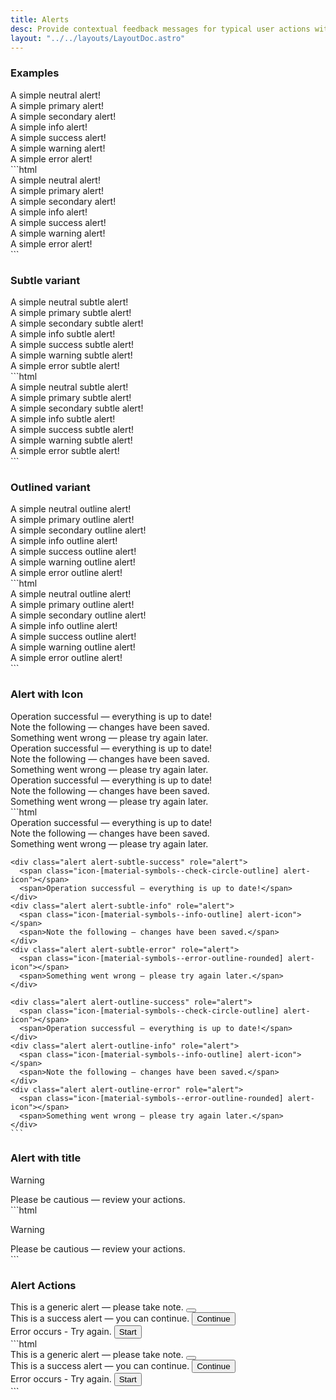 ```yaml
---
title: Alerts
desc: Provide contextual feedback messages for typical user actions with the handful of available and flexible alert messages.
layout: "../../layouts/LayoutDoc.astro"
---
```



### Examples

<Example>
  <div slot="preview" class='space-y-2'>
    <div class="alert" role="alert">A simple neutral alert!</div>
    <div class="alert alert-primary" role="alert">A simple primary alert!</div>
    <div class="alert alert-secondary" role="alert">A simple secondary alert!</div>
    <div class="alert alert-info" role="alert">A simple info alert!</div>
    <div class="alert alert-success" role="alert">A simple success alert!</div>
    <div class="alert alert-warning" role="alert">A simple warning alert!</div>
    <div class="alert alert-error" role="alert">A simple error alert!</div>
  </div>

  <div slot="code">
    ```html
    <div class="alert" role="alert">A simple neutral alert!</div>
    <div class="alert alert-primary" role="alert">A simple primary alert!</div>
    <div class="alert alert-secondary" role="alert">A simple secondary alert!</div>
    <div class="alert alert-info" role="alert">A simple info alert!</div>
    <div class="alert alert-success" role="alert">A simple success alert!</div>
    <div class="alert alert-warning" role="alert">A simple warning alert!</div>
    <div class="alert alert-error" role="alert">A simple error alert!</div>
    ```
  </div>
</Example>

### Subtle variant

<Example>
  <div slot="preview" class='space-y-2'>
    <div class="alert alert-subtle" role="alert">A simple neutral subtle alert!</div>
    <div class="alert alert-subtle-primary" role="alert">A simple primary subtle alert!</div>
    <div class="alert alert-subtle-secondary" role="alert">A simple secondary subtle alert!</div>
    <div class="alert alert-subtle-info" role="alert">A simple info subtle alert!</div>
    <div class="alert alert-subtle-success" role="alert">A simple success subtle alert!</div>
    <div class="alert alert-subtle-warning" role="alert">A simple warning subtle alert!</div>
    <div class="alert alert-subtle-error" role="alert">A simple error subtle alert!</div>
  </div>

  <div slot="code">
    ```html
    <div class="alert alert-subtle" role="alert">A simple neutral subtle alert!</div>
    <div class="alert alert-subtle-primary" role="alert">A simple primary subtle alert!</div>
    <div class="alert alert-subtle-secondary" role="alert">A simple secondary subtle alert!</div>
    <div class="alert alert-subtle-info" role="alert">A simple info subtle alert!</div>
    <div class="alert alert-subtle-success" role="alert">A simple success subtle alert!</div>
    <div class="alert alert-subtle-warning" role="alert">A simple warning subtle alert!</div>
    <div class="alert alert-subtle-error" role="alert">A simple error subtle alert!</div>
    ```
  </div>
</Example>

### Outlined variant

<Example>
  <div slot="preview" class='space-y-2'>
    <div class="alert alert-outline" role="alert">A simple neutral outline alert!</div>
    <div class="alert alert-outline-primary" role="alert">A simple primary outline alert!</div>
    <div class="alert alert-outline-secondary" role="alert">A simple secondary outline alert!</div>
    <div class="alert alert-outline-info" role="alert">A simple info outline alert!</div>
    <div class="alert alert-outline-success" role="alert">A simple success outline alert!</div>
    <div class="alert alert-outline-warning" role="alert">A simple warning outline alert!</div>
    <div class="alert alert-outline-error" role="alert">A simple error outline alert!</div>
  </div>

  <div slot="code">
    ```html
    <div class="alert alert-outline" role="alert">A simple neutral outline alert!</div>
    <div class="alert alert-outline-primary" role="alert">A simple primary outline alert!</div>
    <div class="alert alert-outline-secondary" role="alert">A simple secondary outline alert!</div>
    <div class="alert alert-outline-info" role="alert">A simple info outline alert!</div>
    <div class="alert alert-outline-success" role="alert">A simple success outline alert!</div>
    <div class="alert alert-outline-warning" role="alert">A simple warning outline alert!</div>
    <div class="alert alert-outline-error" role="alert">A simple error outline alert!</div>
    ```
  </div>
</Example>

### Alert with Icon

<Example>
  <div slot="preview" class='space-y-2'>
    <div class="alert alert-success" role="alert">
      <span class="icon-[material-symbols--check-circle-outline] alert-icon"></span>
      <span>Operation successful — everything is up to date!</span>
    </div>
    <div class="alert alert-info" role="alert">
      <span class="icon-[material-symbols--info-outline] alert-icon"></span>
      <span>Note the following — changes have been saved.</span>
    </div>
    <div class="alert alert-error" role="alert">
      <span class="icon-[material-symbols--error-outline-rounded] alert-icon"></span>
      <span>Something went wrong — please try again later.</span>
    </div>
    <div class="alert alert-subtle-success" role="alert">
      <span class="icon-[material-symbols--check-circle-outline] alert-icon"></span>
      <span>Operation successful — everything is up to date!</span>
    </div>
    <div class="alert alert-subtle-info" role="alert">
      <span class="icon-[material-symbols--info-outline] alert-icon"></span>
      <span>Note the following — changes have been saved.</span>
    </div>
    <div class="alert alert-subtle-error" role="alert">
      <span class="icon-[material-symbols--error-outline-rounded] alert-icon"></span>
      <span>Something went wrong — please try again later.</span>
    </div>
    <div class="alert alert-outline-success" role="alert">
      <span class="icon-[material-symbols--check-circle-outline] alert-icon"></span>
      <span>Operation successful — everything is up to date!</span>
    </div>
    <div class="alert alert-outline-info" role="alert">
      <span class="icon-[material-symbols--info-outline] alert-icon"></span>
      <span>Note the following — changes have been saved.</span>
    </div>
    <div class="alert alert-outline-error" role="alert">
      <span class="icon-[material-symbols--error-outline-rounded] alert-icon"></span>
      <span>Something went wrong — please try again later.</span>
    </div>
  </div>

  <div slot="code">
    ```html
    <div class="alert alert-success" role="alert">
      <span class="icon-[material-symbols--check-circle-outline] alert-icon"></span>
      <span>Operation successful — everything is up to date!</span>
    </div>
    <div class="alert alert-info" role="alert">
      <span class="icon-[material-symbols--info-outline] alert-icon"></span>
      <span>Note the following — changes have been saved.</span>
    </div>
    <div class="alert alert-error" role="alert">
      <span class="icon-[material-symbols--error-outline-rounded] alert-icon"></span>
      <span>Something went wrong — please try again later.</span>
    </div>

    <div class="alert alert-subtle-success" role="alert">
      <span class="icon-[material-symbols--check-circle-outline] alert-icon"></span>
      <span>Operation successful — everything is up to date!</span>
    </div>
    <div class="alert alert-subtle-info" role="alert">
      <span class="icon-[material-symbols--info-outline] alert-icon"></span>
      <span>Note the following — changes have been saved.</span>
    </div>
    <div class="alert alert-subtle-error" role="alert">
      <span class="icon-[material-symbols--error-outline-rounded] alert-icon"></span>
      <span>Something went wrong — please try again later.</span>
    </div>

    <div class="alert alert-outline-success" role="alert">
      <span class="icon-[material-symbols--check-circle-outline] alert-icon"></span>
      <span>Operation successful — everything is up to date!</span>
    </div>
    <div class="alert alert-outline-info" role="alert">
      <span class="icon-[material-symbols--info-outline] alert-icon"></span>
      <span>Note the following — changes have been saved.</span>
    </div>
    <div class="alert alert-outline-error" role="alert">
      <span class="icon-[material-symbols--error-outline-rounded] alert-icon"></span>
      <span>Something went wrong — please try again later.</span>
    </div>
    ```
  </div>
</Example>

### Alert with title

<Example>
  <div slot="preview" class='space-y-2'>
    <div class="alert alert-subtle-warning items-start" role="alert">
      <span class="icon-[material-symbols--warning-outline-rounded] alert-icon"></span>
      <div>
        <p>Warning</p>
        <span>Please be cautious — review your actions.</span>
      </div>
    </div>
  </div>

  <div slot="code">
    ```html
    <div class="alert alert-subtle-warning items-start" role="alert">
      <span class="icon-[material-symbols--warning-outline-rounded] alert-icon"></span>
      <div>
        <p>Warning</p>
        <span>Please be cautious — review your actions.</span>
      </div>
    </div>
    ```
  </div>
</Example>

### Alert Actions

<Example>
  <div slot="preview" class='space-y-2'>
    <div class="alert alert-subtle-warning" role="alert">
      <span class="icon-[material-symbols--warning-outline-rounded] alert-icon"></span>
      <span>This is a generic alert — please take note.</span>
      <button class='btn btn-icon btn-icon-warning ms-auto shrink-0'>
        <span class='icon-[material-symbols--close-rounded] text-base'></span>
      </button>
    </div>
    <div class="alert alert-outline-success" role="alert">
      <span class="icon-[material-symbols--check-circle-outline] alert-icon"></span>
      <span>This is a success alert — you can continue.</span>
      <button class='btn btn-sm btn-success ms-auto shrink-0'>
        Continue
      </button>
    </div>
    <div class="alert alert-error" role="alert">
      <span class="icon-[material-symbols--error-outline-rounded] alert-icon"></span>
      <span>Error occurs - Try again.</span>
      <button class='btn btn-sm btn-text-error text-contrast hover:bg-error-dark ms-auto'>
        Start
      </button>
    </div>
  </div>

  <div slot="code">
    ```html
    <div class="alert alert-subtle-warning" role="alert">
      <span class="icon-[material-symbols--warning-outline-rounded] alert-icon"></span>
      <span>This is a generic alert — please take note.</span>
      <button class='btn btn-icon btn-icon-warning ms-auto shrink-0'>
        <span class='icon-[material-symbols--close-rounded] text-base'></span>
      </button>
    </div>
    <div class="alert alert-outline-success" role="alert">
      <span class="icon-[material-symbols--check-circle-outline] alert-icon"></span>
      <span>This is a success alert — you can continue.</span>
      <button class='btn btn-sm btn-success ms-auto shrink-0'>
        Continue
      </button>
    </div>
    <div class="alert alert-error" role="alert">
      <span class="icon-[material-symbols--error-outline-rounded] alert-icon"></span>
      <span>Error occurs - Try again.</span>
      <button class='btn btn-sm btn-text-error text-contrast hover:bg-error-dark ms-auto'>
        Start
      </button>
    </div>
    ```
  </div>
</Example>